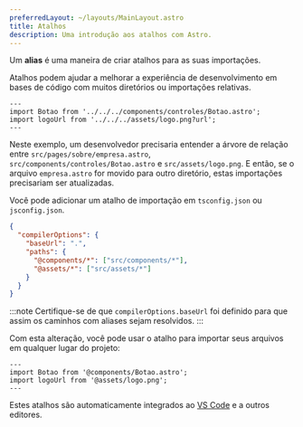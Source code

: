 ```yaml
---
preferredLayout: ~/layouts/MainLayout.astro
title: Atalhos
description: Uma introdução aos atalhos com Astro.
---
```


Um **alias** é uma maneira de criar atalhos para as suas importações.

Atalhos podem ajudar a melhorar a experiência de desenvolvimento em bases de código com muitos diretórios ou importações relativas.

```astro title="src/pages/sobre/empresa.astro" del="../../components" del="../../assets"
---
import Botao from '../../../components/controles/Botao.astro';
import logoUrl from '../../../assets/logo.png?url';
---
```

Neste exemplo, um desenvolvedor precisaria entender a árvore de relação entre `src/pages/sobre/empresa.astro`, `src/components/controles/Botao.astro` e `src/assets/logo.png`. E então, se o arquivo `empresa.astro` for movido para outro diretório, estas importações precisariam ser atualizadas.


Você pode adicionar um atalho de importação em `tsconfig.json` ou `jsconfig.json`.

```json title="tsconfig.json" ins={5-6}
{
  "compilerOptions": {
    "baseUrl": ".",
    "paths": {
      "@components/*": ["src/components/*"],
      "@assets/*": ["src/assets/*"]
    }
  }
}
```

:::note
Certifique-se de que `compilerOptions.baseUrl` foi definido para que assim os caminhos com aliases sejam resolvidos.
:::

Com esta alteração, você pode usar o atalho para importar seus arquivos em qualquer lugar do projeto:

```astro title="src/pages/sobre/empresa.astro" ins="@components" ins="@assets"
---
import Botao from '@components/Botao.astro';
import logoUrl from '@assets/logo.png';
---
```

Estes atalhos são automaticamente integrados ao [VS Code](https://code.visualstudio.com/docs/languages/jsconfig) e a outros editores.
